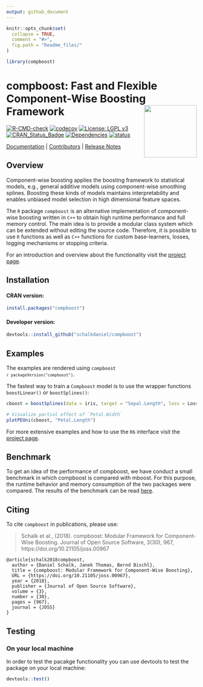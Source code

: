```yaml
---
output: github_document
---
```


<!-- README.md is generated from README.Rmd. Please edit that file -->

```r
knitr::opts_chunk$set(
  collapse = TRUE,
  comment = "#>",
  fig.path = "Readme_files/"
)

library(compboost)
```

# compboost: Fast and Flexible Component-Wise Boosting Framework <a href='https://danielschalk.com/compboost/'><img src='man/figures/logo.png' align="right" height="139" /></a>

[![R-CMD-check](https://github.com/schalkdaniel/compboost/workflows/R-CMD-check/badge.svg)](https://github.com/schalkdaniel/compboost/actions)
[![codecov](https://codecov.io/gh/schalkdaniel/compboost/branch/main/graph/badge.svg?token=t3Xxoxz1T2)](https://codecov.io/gh/schalkdaniel/compboost)
 [![License: LGPL v3](https://img.shields.io/badge/License-LGPL_v3-blue.svg)](https://www.gnu.org/licenses/lgpl-3.0) [![CRAN_Status_Badge](http://www.r-pkg.org/badges/version/compboost)](https://cran.r-project.org/package=compboost) [![Dependencies](https://tinyverse.netlify.com/badge/compboost)](https://cran.r-project.org/package=compboost) [![status](http://joss.theoj.org/papers/94cfdbbfdfc8796c5bdb1a74ee59fcda/status.svg)](http://joss.theoj.org/papers/94cfdbbfdfc8796c5bdb1a74ee59fcda)

[Documentation](https://danielschalk.com/compboost/) |
[Contributors](CONTRIBUTORS.md) |
[Release Notes](NEWS.md)

## Overview

Component-wise boosting applies the boosting framework to
statistical models, e.g., general additive models using component-wise smoothing
splines. Boosting these kinds of models maintains interpretability and enables
unbiased model selection in high dimensional feature spaces.

The `R` package `compboost` is an alternative implementation of component-wise
boosting written in `C++` to obtain high runtime
performance and full memory control. The main idea is to provide a modular
class system which can be extended without editing the
source code. Therefore, it is possible to use `R` functions as well as
`C++` functions for custom base-learners, losses, logging mechanisms or
stopping criteria.

For an introduction and overview about the functionality visit the [project page](https://schalkdaniel.github.io/compboost/).

## Installation

#### CRAN version:

```r
install.packages("compboost")
```

#### Developer version:

```r
devtools::install_github("schalkdaniel/compboost")
```

## Examples


The examples are rendered using <code>compboost `r packageVersion("compboost")`</code>.

The fastest way to train a `Compboost` model is to use the wrapper functions `boostLinear()` or `boostSplines()`:
```r
cboost = boostSplines(data = iris, target = "Sepal.Length", loss = LossQuadratic$new())

# Visualize partial effect of `Petal.Width`
plotPEUni(cboost, "Petal.Length")
```

For more extensive examples and how to use the `R6` interface visit the [project page](https://danielschalk.com/compboost/articles/getting_started/use_case.html).


## Benchmark

To get an idea of the performance of compboost, we have conduct a small benchmark in which compboost is compared with mboost. For this purpose, the runtime behavior and memory consumption of the two packages were compared. The results of the benchmark can be read [here](https://github.com/schalkdaniel/compboost/tree/master/benchmark).

## Citing

To cite `compboost` in publications, please use:

> Schalk et al., (2018). compboost: Modular Framework for Component-Wise Boosting. Journal of Open Source Software, 3(30), 967, https://doi.org/10.21105/joss.00967

```
@article{schalk2018compboost,
  author = {Daniel Schalk, Janek Thomas, Bernd Bischl},
  title = {compboost: Modular Framework for Component-Wise Boosting},
  URL = {https://doi.org/10.21105/joss.00967},
  year = {2018},
  publisher = {Journal of Open Source Software},
  volume = {3},
  number = {30},
  pages = {967},
  journal = {JOSS}
}
```

## Testing

### On your local machine

In order to test the pacakge functionality you can use devtools to test the package on your local machine:

```r
devtools::test()
```
